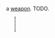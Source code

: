 {{FixTitle}}
a [[Items#weapons|weapon]]. TODO.

{{Item|<nowiki>Û</nowiki>}}
<div style="border-left:2px dotted black; margin:10px 23px; height:40px;"></div>
{{Desc
|fire extinguisher
|an empty metal can, once capable of saving lives, is now used to inflict pain.
|not craftable
|weighs 11 units
|internal name (for bot developers): fire_extinguisher
|damage: +11dmg, -11sp
|finding:
|''please edit this section''
}}